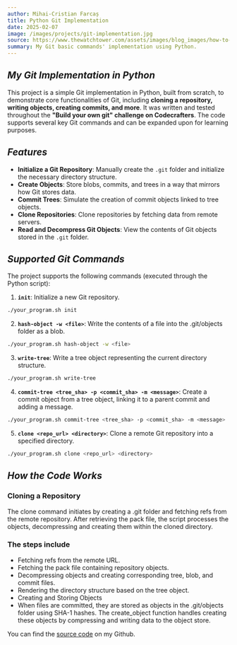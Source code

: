 ```yaml
---
author: Mihai-Cristian Farcaș
title: Python Git Implementation
date: 2025-02-07
image: /images/projects/git-implementation.jpg
source: https://www.thewatchtower.com/assets/images/blog_images/how-to-use-git-version-control-in-cpanel1624580050.jpg
summary: My Git basic commands' implementation using Python.
---
```


## _My Git Implementation in Python_

This project is a simple Git implementation in Python, built from scratch, to demonstrate core functionalities of Git, including **cloning a repository, writing objects, creating commits, and more**. It was written and tested throughout the **"Build your own git" challenge on Codecrafters**. The code supports several key Git commands and can be expanded upon for learning purposes.

## _Features_

- **Initialize a Git Repository**: Manually create the `.git` folder and initialize the necessary directory structure.
- **Create Objects**: Store blobs, commits, and trees in a way that mirrors how Git stores data.
- **Commit Trees**: Simulate the creation of commit objects linked to tree objects.
- **Clone Repositories**: Clone repositories by fetching data from remote servers.
- **Read and Decompress Git Objects**: View the contents of Git objects stored in the `.git` folder.

## _Supported Git Commands_

The project supports the following commands (executed through the Python script):

1. **`init`**: Initialize a new Git repository.

```bash
./your_program.sh init
```

2. **`hash-object -w <file>`**: Write the contents of a file into the .git/objects folder as a blob.

```bash
./your_program.sh hash-object -w <file>
```

3. **`write-tree`**: Write a tree object representing the current directory structure.

```bash
./your_program.sh write-tree
```

4. **`commit-tree <tree_sha> -p <commit_sha> -m <message>`**: Create a commit object from a tree object, linking it to a parent commit and adding a message.

```bash
./your_program.sh commit-tree <tree_sha> -p <commit_sha> -m <message>
```

5. **`clone <repo_url> <directory>`**: Clone a remote Git repository into a specified directory.

```bash
./your_program.sh clone <repo_url> <directory>
```

## _How the Code Works_

### Cloning a Repository

The clone command initiates by creating a .git folder and fetching refs from the remote repository. After retrieving the pack file, the script processes the objects, decompressing and creating them within the cloned directory.

### The steps include

- Fetching refs from the remote URL.
- Fetching the pack file containing repository objects.
- Decompressing objects and creating corresponding tree, blob, and commit files.
- Rendering the directory structure based on the tree object.
- Creating and Storing Objects
- When files are committed, they are stored as objects in the .git/objects folder using SHA-1 hashes. The create_object function handles creating these objects by compressing and writing data to the object store.

You can find the [source code](https://github.com/Forquosh/My-Git.git) on my Github.

<ContentFooter />
